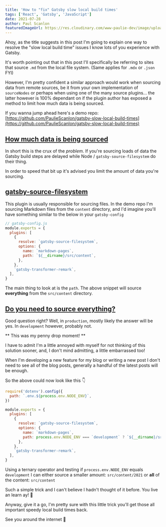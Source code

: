 ```yaml
---
title: 'How to "fix" Gatsby slow local build times'
tags: ['React', 'Gatsby', 'JavaScript']
date: 2021-07-28
author: Paul Scanlon
featuredImageUrl: https://res.cloudinary.com/www-paulie-dev/image/upload/v1627493326/paulie.dev/2021/07/gatsby-slow-build-times_hhpv0f.jpg
---
```


Ahoy, as the title suggests in this post I'm going to explain one way to resolve the "slow local build time" issues I
know lots of you experience with Gatsby.

It's worth pointing out that in this post I'll specifically be referring to sites that source `.md` from the local file
system. (Same applies for `.mdx` or `.json` FYI)

However, I'm pretty confident a similar approach would work when sourcing data from remote sources, be it from your own
implementation of `sourceNodes` or perhaps when using one of the many source plugins... the latter however is 100%
dependant on if the plugin author has exposed a method to limit how much data is being sourced.

If you wanna jump ahead here's a demo repo:
[https://github.com/PaulieScanlon/gatsby-slow-local-build-times](https://github.com/PaulieScanlon/gatsby-slow-local-build-times)

## [How much data is being sourced](#how-much-data-is-being-sourced)

In short this is the crux of the _problem_. If you're sourcing loads of data the Gatsby build steps are delayed while
Node / `gatsby-source-filesystem` do their thing.

In order to speed that bit up it's advised you limit the amount of data you're sourcing.

## [gatsby-source-filesystem](#gatsby-source-filesystem)

This plugin is usually responsible for sourcing files. In the demo repo I'm sourcing Markdown files from the `content`
directory, and I'd imagine you'll have something similar to the below in your `gatsby-config`

<Divider />

```javascript
// gatsby-config.js
module.exports = {
  plugins: [
    {
      resolve: `gatsby-source-filesystem`,
      options: {
        name: `markdown-pages`,
        path: `${__dirname}/src/content`,
      },
    },
    `gatsby-transformer-remark`,
  ],
}
```

<Divider />

The main thing to look at is the `path`. The above snippet will source **everything** from the `src/content` directory.

## [Do you need to source everything?](#do-you-need-to-source-everything)

Good question right? Well, in `production`, mostly likely the answer will be yes. In `development` however, probably
not.

** This was my penny drop moment! **

I have to admit I'm a little annoyed with myself for not thinking of this solution sooner, and, I don't mind admitting,
a little embarrassed too!

When I'm developing a new feature for my blog or writing a new post I don't need to see all of the blog posts, generally
a handful of the latest posts will be enough.

So the above could now look like this 👇

<Divider />

```javascript
require('dotenv').config({
  path: `.env.${process.env.NODE_ENV}`,
})

module.exports = {
  plugins: [
    {
      resolve: `gatsby-source-filesystem`,
      options: {
        name: `markdown-pages`,
        path: process.env.NODE_ENV === `development` ? `${__dirname}/src/content/2021` : `${__dirname}/src/content`,
      },
    },
    `gatsby-transformer-remark`,
  ],
}
```

<Divider />

Using a ternary operator and testing if `process.env.NODE_ENV` equals `development` I can either source a smaller
amount: `src/content/2021` or **all** of the content: `src/content`

Such a simple trick and I can't believe I hadn't thought of it before. You live an learn ay! 🤦

Anyway, give it a go, I'm pretty sure with this little trick you'll get those all important speedy local build times
back.

See you around the internet 🕺

